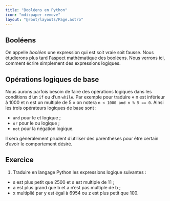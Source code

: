 ```yaml
---
title: "Booléens en Python"
icon: "mdi:paper-remove"
layout: "@root/layouts/Page.astro"
---
```


## Booléens

On appelle _booléen_ une expression qui est soit vraie soit fausse. Nous
étudierons plus tard l'aspect mathématique des booléens. Nous verrons ici,
comment écrire simplement des expressions logiques.

## Opérations logiques de base

Nous aurons parfois besoin de faire des opérations logiques dans les
conditions d’un `if` ou d’un `while`. Par exemple pour traduire « n est
inférieur à 1000 et n est un multiple de 5 » on notera `n < 1000 and n % 5 ==
0`. Ainsi les trois opérateurs logiques de base sont :

  - `and` pour le et logique ;
  - `or` pour le ou logique ;
  - `not` pour la négation logique.

Il sera généralement prudent d’utiliser des parenthèses pour être certain
d’avoir le comportement désiré.

## Exercice

1) Traduire en langage Python les expressions logique suivantes :
  - s est plus petit que 2500 et s est multiple de 11 ;
  - a est plus grand que b et a n’est pas multiple de b ;
  - x multiplié par y est égal à 6954 ou z est plus petit que 100.
